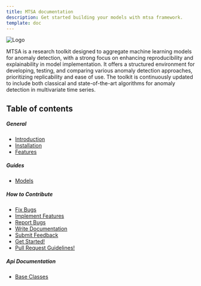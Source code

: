 ```yaml
---
title: MTSA documentation
description: Get started building your models with mtsa framework.
template: doc
---
```


![Logo](/mtsa-docs/images/MTSALogo.png)

MTSA is a research toolkit designed to aggregate machine learning models for anomaly detection, with a strong focus on enhancing reproducibility and explainability in model implementation. It offers a structured environment for developing, testing, and comparing various anomaly detection approaches, prioritizing replicability and ease of use. The toolkit is continuously updated to include both classical and state-of-the-art algorithms for anomaly detection in multivariate time series.

## Table of contents

##### General
- [Introduction](./general/introduction)
- [Installation](./general/installation/)
- [Features](./general/features/)


##### Guides
- [Models](./guides/using-models/)

##### How to Contribute
- [Fix Bugs](./dev-guide/types-of-contributions/fix-bugs/)
- [Implement Features](./dev-guide/types-of-contributions/implement-features/)
- [Report Bugs](./dev-guide/types-of-contributions/report-bugs/)
- [Write Documentation](./dev-guide/types-of-contributions/write-documentation/)
- [Submit Feedback](./dev-guide/types-of-contributions/submit-feedback/)
- [Get Started!](./dev-guide/get-started/)
- [Pull Request Guidelines!](./dev-guide/pr-guidelines/)

##### Api Documentation
- [Base Classes](./api-docs/base-classes/)

